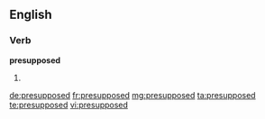 ==English==

===Verb===
'''presupposed'''

# {{en-past of|presuppose}}

[[de:presupposed]]
[[fr:presupposed]]
[[mg:presupposed]]
[[ta:presupposed]]
[[te:presupposed]]
[[vi:presupposed]]